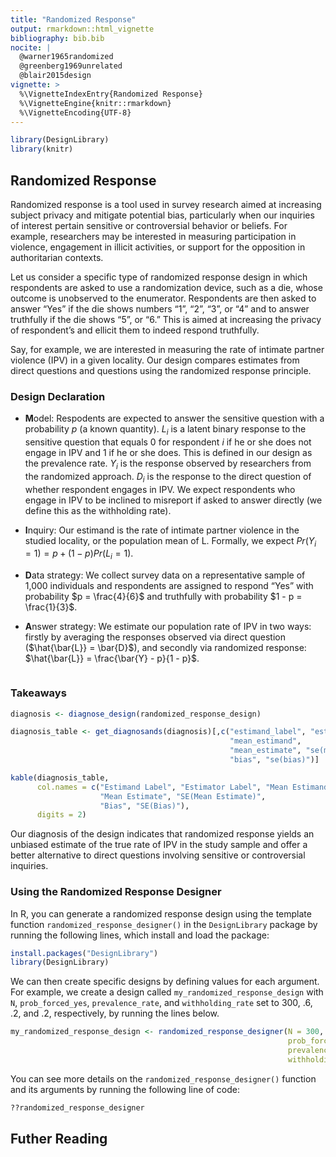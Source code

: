 ```yaml
---
title: "Randomized Response"
output: rmarkdown::html_vignette
bibliography: bib.bib
nocite: |
  @warner1965randomized
  @greenberg1969unrelated
  @blair2015design
vignette: >
  %\VignetteIndexEntry{Randomized Response}
  %\VignetteEngine{knitr::rmarkdown}
  %\VignetteEncoding{UTF-8}
---
```



```r
library(DesignLibrary)
library(knitr)
```

## Randomized Response

Randomized response is a tool used in survey research aimed at increasing subject privacy and mitigate potential bias, particularly when our inquiries of interest pertain sensitive or controversial behavior or beliefs. For example, researchers may be interested in measuring participation in violence, engagement in illicit activities, or support for the opposition in authoritarian contexts.

Let us consider a specific type of randomized response design in which respondents are asked to use a randomization device, such as a die, whose outcome is unobserved to the enumerator. Respondents are then asked to answer "Yes" if the die shows numbers "1", "2", "3", or "4" and to answer truthfully if the die shows "5", or "6." This is aimed at increasing the privacy of respondent's and ellicit them to indeed respond truthfully.

Say, for example, we are interested in measuring the rate of intimate partner violence (IPV) in a given locality. Our design compares estimates from direct questions and questions using the randomized response principle.

### Design Declaration

  - **M**odel: Respodents are expected to answer the sensitive question with a probability $p$ (a known quantity). $L_i$ is a latent binary response to the sensitive question that equals 0 for respondent $i$ if he or she does not engage in IPV and 1 if he or she does. This is defined in our design as the prevalence rate. $Y_i$ is the response observed by researchers from the randomized approach. $D_i$ is the response to the direct question of whether respondent engages in IPV. We expect respondents who engage in IPV to be inclined to misreport if asked to answer directly (we define this as the withholding rate).

- **I**nquiry: Our estimand is the rate of intimate partner violence in the studied locality, or the population mean of L. Formally, we expect $Pr(Y_i = 1) = p + (1-p)Pr(L_i = 1)$.

- **D**ata strategy: We collect survey data on a representative sample of 1,000 individuals and respondents are assigned to respond "Yes" with probability $p = \frac{4}{6}$ and truthfully with probability $1 - p = \frac{1}{3}$.

- **A**nswer strategy: We estimate our population rate of IPV in two ways: firstly by averaging the responses observed via direct question ($\hat{\bar{L}} = \bar{D}$), and secondly via randomized response: $\hat{\bar{L}} = \frac{\bar{Y} - p}{1 - p}$.

```r

```

### Takeaways

```r
diagnosis <- diagnose_design(randomized_response_design)
```

```r
diagnosis_table <- get_diagnosands(diagnosis)[,c("estimand_label", "estimator_label",
                                                 "mean_estimand",
                                                 "mean_estimate", "se(mean_estimate)",
                                                 "bias", "se(bias)")]

kable(diagnosis_table,
      col.names = c("Estimand Label", "Estimator Label", "Mean Estimand",
                    "Mean Estimate", "SE(Mean Estimate)",
                    "Bias", "SE(Bias)"),
      digits = 2)
```

Our diagnosis of the design indicates that randomized response yields an unbiased estimate of the true rate of IPV in the study sample and offer a better alternative to direct questions involving sensitive or controversial inquiries.

### Using the Randomized Response Designer

In R, you can generate a randomized response design using the template function `randomized_response_designer()` in the `DesignLibrary` package by running the following lines, which install and load the package:

```r
install.packages("DesignLibrary")
library(DesignLibrary)
```

We can then create specific designs by defining values for each argument. For example, we create a design called `my_randomized_response_design` with `N`, `prob_forced_yes`, `prevalence_rate`, and `withholding_rate` set to 300, .6, .2, and .2, respectively, by running the lines below.

```r
my_randomized_response_design <- randomized_response_designer(N = 300, 
                                                              prob_forced_yes = .6,
                                                              prevalence_rate = .2,
                                                              withholding_rate = .2)
```

You can see more details on the `randomized_response_designer()` function and its arguments by running the following line of code:

```r
??randomized_response_designer
```


## Futher Reading